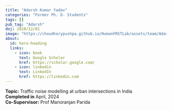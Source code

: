 ```yaml
---
title: "Adarsh Kumar Yadav"
categories: "Former Ph. D. Students"
tags: []
pub_tag: "Adarsh"
doj: 2018/12/01
image: "https://choudharypushpa.github.io/HumanFRSTLab/assets/team/Adarsh.jpg"
about:
  id: hero-heading
  links:
    - icon: book
      text: Google Scholar
      href: https://scholar.google.com/
    - icon: linkedin
      text: LinkedIn
      href: https://linkedin.com
---
```


:::{#hero-heading}

**Topic:** Traffic noise modelling at urban intersections in India <br>
**Completed in** April, 2024 <br>
**Co-Supervisor:** Prof Manoranjan Parida
:::

